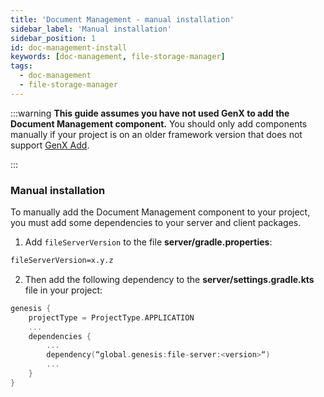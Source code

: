 ```yaml
---
title: 'Document Management - manual installation'
sidebar_label: 'Manual installation'
sidebar_position: 1
id: doc-management-install
keywords: [doc-management, file-storage-manager]
tags:
  - doc-management
  - file-storage-manager
---
```


:::warning **This guide assumes you have not used GenX to add the Document Management component.** You should only add components manually if your project is on an older framework version that does not support [GenX Add](../../doc-management-installation).

:::


### Manual installation
To manually add the Document Management component to your project, you must add some dependencies to your server and client packages.

1. Add `fileServerVersion` to the file **server/gradle.properties**:

```xml
fileServerVersion=x.y.z
```

2. Then add the following dependency to the **server/settings.gradle.kts** file in your project:

```kotlin
genesis {
    projectType = ProjectType.APPLICATION
    ...
    dependencies {
        ...
        dependency(“global.genesis:file-server:<version>“)
        ...
    }
}
```
